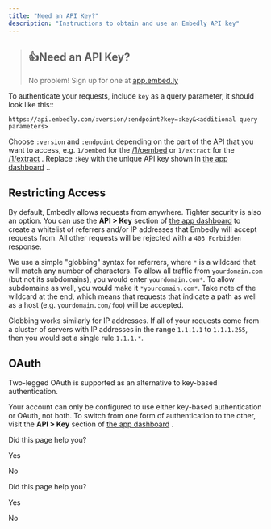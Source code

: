 ```yaml
---
title: "Need an API Key?"
description: "Instructions to obtain and use an Embedly API key"
---
```

> ## 👍Need an API Key?
> 
> No problem! Sign up for one at [app.embed.ly](https://app.embed.ly/signup)

To authenticate your requests, include `key` as a query parameter, it should look like this::

`https://api.embedly.com/:version/:endpoint?key=:key&<additional query parameters>`

Choose `:version` and `:endpoint` depending on the part of the API that you want to access, e.g. `1/oembed` for the [/1/oembed](/docs/oembed)
 or `1/extract` for the [/1/extract](/docs/extract)
. Replace `:key` with the unique API key shown in [the app dashboard](https://app.embed.ly)
..

## Restricting Access

By default, Embedly allows requests from anywhere. Tighter security is also an option. You can use the **API > Key** section of [the app dashboard](https://app.embed.ly)
 to create a whitelist of referrers and/or IP addresses that Embedly will accept requests from. All other requests will be rejected with a `403 Forbidden` response.

We use a simple "globbing" syntax for referrers, where `*` is a wildcard that will match any number of characters. To allow all traffic from `yourdomain.com` (but not its subdomains), you would enter `yourdomain.com*`. To allow subdomains as well, you would make it `*yourdomain.com*`. Take note of the wildcard at the end, which means that requests that indicate a path as well as a host (e.g. `yourdomain.com/foo`) will be accepted.

Globbing works similarly for IP addresses. If all of your requests come from a cluster of servers with IP addresses in the range `1.1.1.1` to `1.1.1.255`, then you would set a single rule `1.1.1.*`.

## OAuth

Two-legged OAuth is supported as an alternative to key-based authentication.

Your account can only be configured to use either key-based authentication or OAuth, not both. To switch from one form of authentication to the other, visit the **API > Key** section of [the app dashboard](https://app.embed.ly)
.

Did this page help you?

Yes

No

Did this page help you?

Yes

No